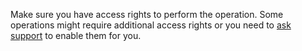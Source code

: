 <Cut title="I can't make an API request, the platform returns the 'Access denied' error. What's the reason for the problem?">

Make sure you have access rights to perform the operation. Some operations might require additional access rights or you need to [ask support](https://toloka.ai/en/docs/guide/troubleshooting/support) to enable them for you.

</Cut>
